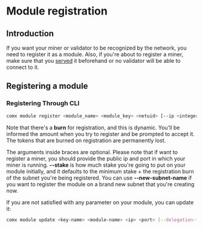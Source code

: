 # Module registration

## Introduction

If you want your miner or validator to be recognized by the network, you need to register it as a module. Also, if you're about to register a miner,
make sure that you [served](/docs/mining/run-miner) it beforehand or no validator will be able to connect to it.

## Registering a module

### Registering Through CLI

```bash
comx module register <module_name> <module_key> <netuid> [--ip <integer>] [--port <integer>] [--stake <float>] [--metadata <text>] [--new-subnet-name]
```

Note that there's a **burn** for registration, and this is dynamic. You'll be informed the amount when you try to register
and be prompted to accept it. The tokens that are burned on registration are permanently lost.

The arguments inside braces are optional. Please note that if want to register a miner, you should provide the public ip and port in which your
miner is running. **--stake** is how much stake you're going to put on your module initially, and it defaults to the minimum stake + the registration burn
of the subnet you're being registered. You can use **--new-subnet-name** if you want to register the module on a brand new subnet that you're creating now.

If you are not satisfied with any parameter on your module, you can update it:

```bash
comx module update <key-name> <module-name> <ip> <port> [--delegation-fee] [--netuid] [--metadata]
```
